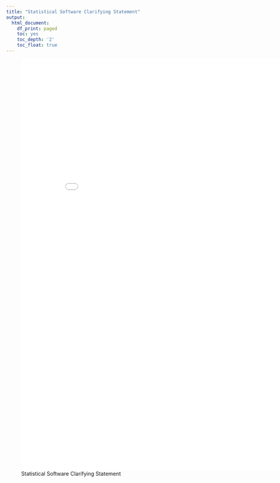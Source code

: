 ```yaml
---
title: "Statistical Software Clarifying Statement"
output:
  html_document:
    df_print: paged
    toc: yes
    toc_depth: '2'
    toc_float: true
---
```



![Statistical Software Clarifying Statement](pdf/statistical-software-clarifying-statement.pdf){width=700px height=1100px}
